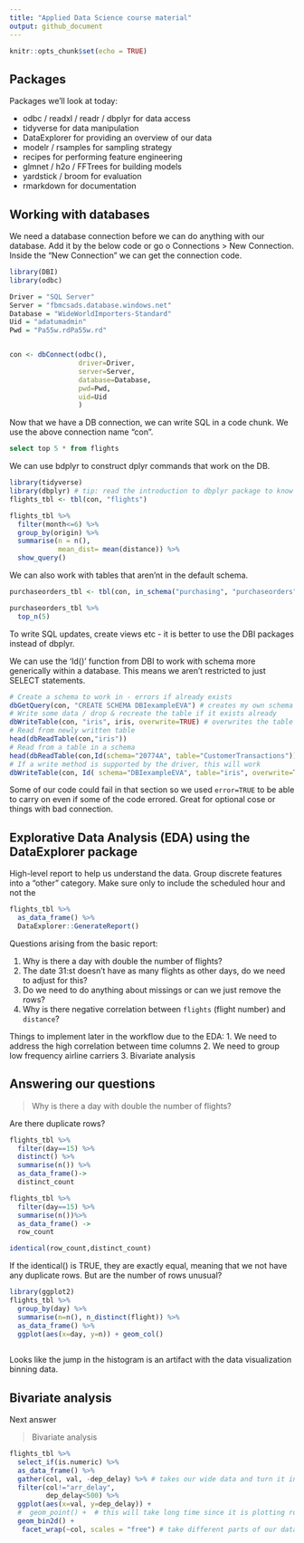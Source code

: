 ```yaml
---
title: "Applied Data Science course material"
output: github_document
---
```


```r
knitr::opts_chunk$set(echo = TRUE)
```

## Packages
Packages we'll look at today:

- odbc / readxl / readr / dbplyr for data access 
- tidyverse for data manipulation
- DataExplorer for providing an overview of our data
- modelr / rsamples for sampling strategy
- recipes for performing feature engineering
- glmnet / h2o / FFTrees for building models
- yardstick / broom for evaluation
- rmarkdown for documentation


## Working with databases
We need a database connection before we can do anything with our database. Add it by the below code or go o Connections > New Connection. Inside the "New Connection" we can get the connection code. 

```r
library(DBI)
library(odbc)

Driver = "SQL Server"
Server = "fbmcsads.database.windows.net"
Database = "WideWorldImporters-Standard"
Uid = "adatumadmin"
Pwd = "Pa55w.rdPa55w.rd"


con <- dbConnect(odbc(),
                 driver=Driver,
                 server=Server,
                 database=Database,
                 pwd=Pwd,
                 uid=Uid
                 )
```

Now that we have a DB connection, we can write SQL in a code chunk. We use the above connection name "con". 

```sql
select top 5 * from flights

```

We can use bdplyr to construct dplyr commands that work on the DB. 

```r
library(tidyverse)
library(dbplyr) # tip: read the introduction to dbplyr package to know how to connect to db
flights_tbl <- tbl(con, "flights")

flights_tbl %>% 
  filter(month<=6) %>% 
  group_by(origin) %>% 
  summarise(n = n(), 
            mean_dist= mean(distance)) %>% 
  show_query()
```
We can also work with tables that aren'nt in the default schema.

```r
purchaseorders_tbl <- tbl(con, in_schema("purchasing", "purchaseorders")) # tip: see the documentation for in_schema in the dbplyr package to know hos to refer to a table in a schema. 

purchaseorders_tbl %>% 
  top_n(5)

```

To write SQL updates, create views etc - it is better to use the DBI packages instead of dbplyr. 

We can use the 'Id()' function from DBI to work with schema more generically within a database. This means we aren't restricted to just SELECT statements. 

```r
# Create a schema to work in - errors if already exists
dbGetQuery(con, "CREATE SCHEMA DBIexampleEVA") # creates my own schema in db
# Write some data / drop & recreate the table if it exists already
dbWriteTable(con, "iris", iris, overwrite=TRUE) # overwrites the table
# Read from newly written table 
head(dbReadTable(con,"iris"))
# Read from a table in a schema
head(dbReadTable(con,Id(schema="20774A", table="CustomerTransactions")))
# If a write method is supported by the driver, this will work
dbWriteTable(con, Id( schema="DBIexampleEVA", table="iris", overwrite=TRUE))

```

Some of our code could fail in that section so we used `error=TRUE` to be able to carry on even if some of the code errored. Great for optional cose or things with bad connection. 

## Explorative Data Analysis (EDA) using the DataExplorer package
High-level report to help us understand the data. 
Group discrete features into a "other" category. 
Make sure only to include the scheduled hour and not the 

```r
flights_tbl %>% 
  as_data_frame() %>% 
  DataExplorer::GenerateReport()

```
Questions arising from the basic report:

1. Why is there a day with double the number of flights?
2. The date 31:st doesn't have as many flights as other days, do we need to adjust for this?
3. Do we need to do anything about missings or can we just remove the rows?
4. Why is there negative correlation between `flights` (flight number) and `distance`?

Things to implement later in the workflow due to the EDA:
1. We need to address the high correlation between time columns
2. We need to group low frequency airline carriers
3. Bivariate analysis

## Answering our questions

> Why is there a day with double the number of flights?

Are there duplicate rows?

```r
flights_tbl %>% 
  filter(day==15) %>% 
  distinct() %>% 
  summarise(n()) %>% 
  as_data_frame()->
  distinct_count

flights_tbl %>% 
  filter(day==15) %>% 
  summarise(n())%>% 
  as_data_frame() ->
  row_count

identical(row_count,distinct_count)
```

If the identical() is TRUE, they are exactly equal, meaning that we not have any duplicate rows. But are the number of rows unusual?

```r
library(ggplot2)
flights_tbl %>% 
  group_by(day) %>% 
  summarise(n=n(), n_distinct(flight)) %>% 
  as_data_frame() %>% 
  ggplot(aes(x=day, y=n)) + geom_col()
 
```
Looks like the jump in the histogram is an artifact with the data visualization binning data. 

## Bivariate analysis
Next answer

> Bivariate analysis

```r

flights_tbl %>% 
  select_if(is.numeric) %>% 
  as_data_frame() %>% 
  gather(col, val, -dep_delay) %>% # takes our wide data and turn it into long data, aka pivot all columns without the dep_delay.
  filter(col!="arr_delay",
         dep_delay<500) %>% 
  ggplot(aes(x=val, y=dep_delay)) +
  #  geom_point() +  # this will take long time since it is plotting row by row
  geom_bin2d() + 
   facet_wrap(~col, scales = "free") # take different parts of our data to produce them as charts

```



